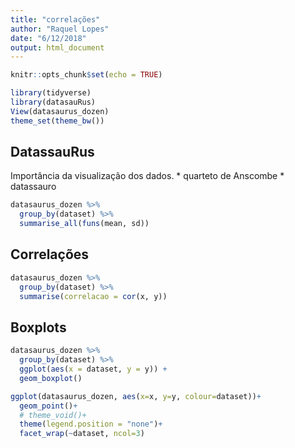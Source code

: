 ```yaml
---
title: "correlações"
author: "Raquel Lopes"
date: "6/12/2018"
output: html_document
---
```


```r
knitr::opts_chunk$set(echo = TRUE)
```

```r
library(tidyverse)
library(datasauRus)
View(datasaurus_dozen)
theme_set(theme_bw())
```

## DatassauRus

Importância da visualização dos dados.
* quarteto de Anscombe
* datassauro



```r
datasaurus_dozen %>% 
  group_by(dataset) %>% 
  summarise_all(funs(mean, sd))
```

## Correlações


```r
datasaurus_dozen %>% 
  group_by(dataset) %>% 
  summarise(correlacao = cor(x, y))
```

## Boxplots

```r
datasaurus_dozen %>% 
  group_by(dataset) %>% 
  ggplot(aes(x = dataset, y = y)) + 
  geom_boxplot()
```

```r
ggplot(datasaurus_dozen, aes(x=x, y=y, colour=dataset))+
  geom_point()+
  # theme_void()+
  theme(legend.position = "none")+
  facet_wrap(~dataset, ncol=3)
```


